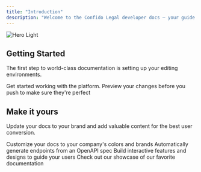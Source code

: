 ```yaml
---
title: "Introduction"
description: "Welcome to the Confido Legal developer docs — your guide to integrating our legal-specific  financial platform into your app."
---
```


<img
  className="block dark:hidden"
  src="/hero-dark2.png"
  alt="Hero Light"
  title={true}
/>

## Getting Started

The first step to world-class documentation is setting up your editing environments.

<CardGroup cols="2">
  <Card title="Guides" icon="bolt-lightning" iconType="light" href="https://mintlify.com/guides">
    Get started working with the platform.
  </Card>
  <Card title="Preview Changes" icon="image" href="https://mintlify.com/docs/development">
    Preview your changes before you push to make sure they're perfect
  </Card>
</CardGroup>

## Make it yours

Update your docs to your brand and add valuable content for the best user conversion.

<CardGroup cols="2">
  <Card title="Customize Style" icon="palette" href="https://mintlify.com/docs/settings/global">
    Customize your docs to your company's colors and brands
  </Card>
  <Card title="Reference APIs" icon="code" href="https://mintlify.com/docs/api-playground/openapi">
    Automatically generate endpoints from an OpenAPI spec
  </Card>
  <Card title="Add Components" icon="screwdriver-wrench" href="https://mintlify.com/docs/content/components/accordions">
    Build interactive features and designs to guide your users
  </Card>
  <Card title="Get Inspiration" icon="stars" href="https://mintlify.com/customers">
    Check out our showcase of our favorite documentation
  </Card>
</CardGroup>